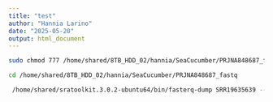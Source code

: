 ```yaml
---
title: "test"
author: "Hannia Larino"
date: "2025-05-20"
output: html_document
---
```

```bash
sudo chmod 777 /home/shared/8TB_HDD_02/hannia/SeaCucumber/PRJNA848687_fastq
```


```bash
cd /home/shared/8TB_HDD_02/hannia/SeaCucumber/PRJNA848687_fastq

 /home/shared/sratoolkit.3.0.2-ubuntu64/bin/fasterq-dump SRR19635639 --split-files --threads 36
 
```



